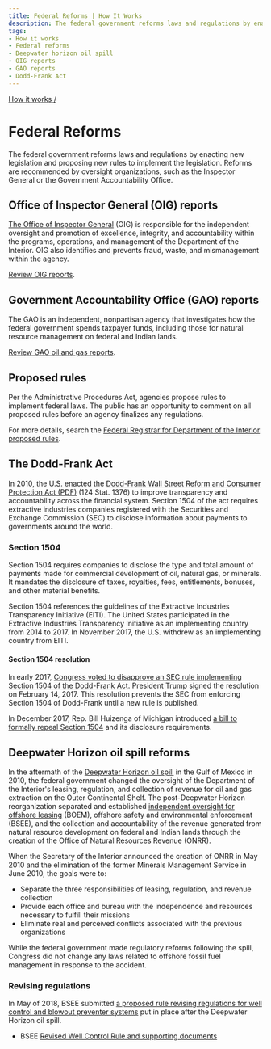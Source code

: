 ```yaml
---
title: Federal Reforms | How It Works
description: The federal government reforms laws and regulations by enacting new legislation and proposing new rules to implement the legislation. Reforms are recommended by oversight organizations, such as the Inspector General or the Government Accountability Office.
tags:
- How it works
- Federal reforms
- Deepwater horizon oil spill
- OIG reports
- GAO reports
- Dodd-Frank Act
---
```


[How it works /](/how-it-works/)

# Federal Reforms

The federal government reforms laws and regulations by enacting new legislation and proposing new rules to implement the legislation. Reforms are recommended by oversight organizations, such as the Inspector General or the Government Accountability Office.

## Office of Inspector General (OIG) reports

[The Office of Inspector General](https://www.doioig.gov/) (OIG) is responsible for the independent oversight and promotion of excellence, integrity, and accountability within the programs, operations, and management of the Department of the Interior. OIG also identifies and prevents fraud, waste, and mismanagement within the agency.

[Review OIG reports](https://www.doioig.gov/reports).

## Government Accountability Office (GAO) reports

The GAO is an independent, nonpartisan agency that investigates how the federal government spends taxpayer funds, including those for natural resource management on federal and Indian lands.

[Review GAO oil and gas reports](http://www.gao.gov/key_issues/oil_and_natural_gas/issue_summary).

## Proposed rules

Per the Administrative Procedures Act, agencies propose rules to implement federal laws. The public has an opportunity to comment on all proposed rules before an agency finalizes any regulations.

For more details, search the [Federal Registrar for Department of the Interior proposed rules](https://www.federalregister.gov/documents/search?conditions%5Bagencies%5D%5B%5D=interior-department&conditions%5Btype%5D%5B%5D=PRORULE).

## The Dodd-Frank Act

In 2010, the U.S. enacted the [Dodd-Frank Wall Street Reform and Consumer Protection Act (PDF)](http://www.gpo.gov/fdsys/pkg/PLAW-111publ203/pdf/PLAW-111publ203.pdf) (124 Stat. 1376) to improve transparency and accountability across the financial system. Section 1504 of the act requires extractive industries companies registered with the Securities and Exchange Commission (SEC) to disclose information about payments to governments around the world.

### Section 1504

Section 1504 requires companies to disclose the type and total amount of payments made for commercial development of oil, natural gas, or minerals. It mandates the disclosure of taxes, royalties, fees, entitlements, bonuses, and other material benefits. 

Section 1504 references the guidelines of the Extractive Industries Transparency Initiative (EITI). The United States participated in the Extractive Industries Transparency Initiative as an implementing country from 2014 to 2017. In November 2017, the U.S. withdrew as an implementing country from EITI.

#### Section 1504 resolution

In early 2017, [Congress voted to disapprove an SEC rule implementing Section 1504 of the Dodd-Frank Act](https://www.congress.gov/bill/115th-congress/house-joint-resolution/41/). President Trump signed the resolution on February 14, 2017. This resolution prevents the SEC from enforcing Section 1504 of Dodd-Frank until a new rule is published.

In December 2017, Rep. Bill Huizenga of Michigan introduced [a bill to formally repeal Section 1504](https://www.congress.gov/bill/115th-congress/house-bill/4519/) and its disclosure requirements.

## Deepwater Horizon oil spill reforms

In the aftermath of the [Deepwater Horizon oil spill](http://www.gpo.gov/fdsys/pkg/GPO-OILCOMMISSION/pdf/GPO-OILCOMMISSION.pdf) in the Gulf of Mexico in 2010, the federal government changed the oversight of the Department of the Interior's leasing, regulation, and collection of revenue for oil and gas extraction on the Outer Continental Shelf. The post-Deepwater Horizon reorganization separated and established [independent oversight for offshore leasing](http://www.boem.gov/Reforms-since-the-Deepwater-Horizon-Tragedy/) (<GlossaryTerm>BOEM</GlossaryTerm>), offshore safety and environmental enforcement (<GlossaryTerm>BSEE</GlossaryTerm>), and the collection and accountability of the revenue generated from natural resource development on federal and Indian lands through the creation of the Office of Natural Resources Revenue (ONRR).

When the Secretary of the Interior announced the creation of ONRR in May 2010 and the elimination of the former Minerals Management Service in June 2010, the goals were to:

- Separate the three responsibilities of leasing, regulation, and revenue collection
- Provide each office and bureau with the independence and resources necessary to fulfill their missions
- Eliminate real and perceived conflicts associated with the previous organizations

While the federal government made regulatory reforms following the spill, Congress did not change any laws related to offshore fossil fuel management in response to the accident.

### Revising regulations

In May of 2018, BSEE submitted [a proposed rule revising regulations for well control and blowout preventer systems](https://www.federalregister.gov/documents/2018/07/05/2018-14483/oil-and-gas-and-sulfur-operations-in-the-outer-continental-shelf-blowout-preventer-systems-and-well) put in place after the Deepwater Horizon oil spill.

- BSEE [Revised Well Control Rule and supporting documents](https://www.bsee.gov/guidance-and-regulations/regulations/revised-well-control-rule-summary-page)
